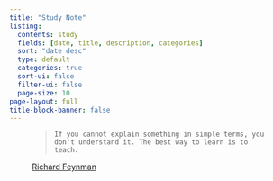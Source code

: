 ```yaml
---
title: "Study Note"
listing:
  contents: study
  fields: [date, title, description, categories]
  sort: "date desc"
  type: default
  categories: true
  sort-ui: false
  filter-ui: false
  page-size: 10
page-layout: full
title-block-banner: false
---
```


<figure class="text-end">

<blockquote class="blockquote">

    If you cannot explain something in simple terms, you don't understand it. The best way to learn is to teach.

</blockquote>

<figcaption class="blockquote-footer">

[Richard Feynman](https://en.wikiquote.org/wiki/Richard_Feynman)

</figcaption>

</figure>

     
